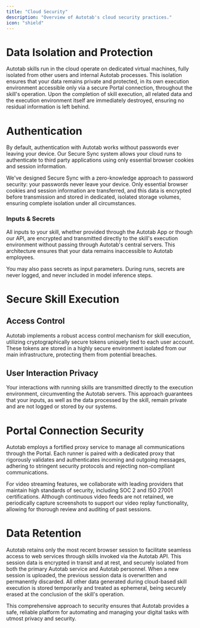 ```yaml
---
title: "Cloud Security"
description: "Overview of Autotab's cloud security practices."
icon: "shield"
---
```


# Data Isolation and Protection

Autotab skills run in the cloud operate on dedicated virtual machines, fully isolated from other users and internal Autotab processes. This isolation ensures that your data remains private and protected, in its own execution environment accessible only via a secure Portal connection, throughout the skill's operation. Upon the completion of skill execution, all related data and the execution environment itself are immediately destroyed, ensuring no residual information is left behind.

# Authentication

By default, authentication with Autotab works without passwords ever leaving your device. Our Secure Sync system allows your cloud runs to authenticate to third party applications using only essential browser cookies and session information. 

We've designed Secure Sync with a zero-knowledge approach to password security: your passwords never leave your device. Only essential browser cookies and session information are transferred, and this data is encrypted before transmission and stored in dedicated, isolated storage volumes, ensuring complete isolation under all circumstances.

### Inputs & Secrets

All inputs to your skill, whether provided through the Autotab App or though our API, are encrypted and transmitted directly to the skill's execution environment without passing through Autotab's central servers. This architecture ensures that your data remains inaccessible to Autotab employees.

You may also pass secrets as input parameters. During runs, secrets are never logged, and never included in model inference steps.

# Secure Skill Execution

## Access Control
Autotab implements a robust access control mechanism for skill execution, utilizing cryptographically secure tokens uniquely tied to each user account. These tokens are stored in a highly secure environment isolated from our main infrastructure, protecting them from potential breaches.

## User Interaction Privacy
Your interactions with running skills are transmitted directly to the execution environment, circumventing the Autotab servers. This approach guarantees that your inputs, as well as the data processed by the skill, remain private and are not logged or stored by our systems.


# Portal Connection Security

Autotab employs a fortified proxy service to manage all communications through the Portal. Each runner is paired with a dedicated proxy that rigorously validates and authenticates incoming and outgoing messages, adhering to stringent security protocols and rejecting non-compliant communications.

For video streaming features, we collaborate with leading providers that maintain high standards of security, including SOC 2 and ISO 27001 certifications. Although continuous video feeds are not retained, we periodically capture screenshots to support our video replay functionality, allowing for thorough review and auditing of past sessions.

# Data Retention

Autotab retains only the most recent browser session to facilitate seamless access to web services through skills invoked via the Autotab API. This session data is encrypted in transit and at rest, and securely isolated from both the primary Autotab service and Autotab personnel. When a new session is uploaded, the previous session data is overwritten and permanently discarded. All other data generated during cloud-based skill execution is stored temporarily and treated as ephemeral, being securely erased at the conclusion of the skill's operation.

This comprehensive approach to security ensures that Autotab provides a safe, reliable platform for automating and managing your digital tasks with utmost privacy and security.
